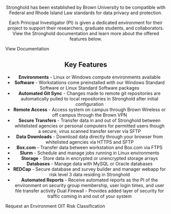 <StyledHero 
  image="/images/hero/hero.jpeg" 
  title="Stronghold" 
  description="Stronghold is a secure computing and storage environment that enables Brown researchers to analyze sensitive data while complying with regulatory or contractual requirements."
/>

<StyledSection>
<StyledHeading
  title="Data Risk Level 3 Computing (Stronghold)"
  align="center"
/>

Stronghold has been established by Brown University to be compatible with Federal and Rhode Island Law standards for data privacy and protection.

Each Principal Investigator (PI) is given a dedicated environment for their project to support their researchers, graduate students, and collaborators. View the Stronghold documentation and learn more about the offered features below.

<StyledButton href="https://docs.ccv.brown.edu/stronghold/">
  View Documentation
</StyledButton>

## Key Features

- **Environments** - Linux or Windows compute environments available
- **Software** - Workstations come preinstalled with our Windows Standard Software or Linux Standard Software packages
- **Automated Git Sync** - Changes made to remote git repositories are automatically pulled to local repositories in Stronghold after initial configuration
- **Remote Access** - Access system on campus through Brown Wireless or off campus through the Brown VPN
- **Secure Transfers** - Transfer data in and out of Stronghold between whitelisted agencies or personal computers for permitted users though a secure, virus scanned transfer server via SFTP
- **Data Downloads** - Download data directly through your browser from whitelisted agencies via HTTPS and SFTP
- **Box.com** - Transfer data between workstation and Box.com via FTPS
- **Slurm** - Schedule and manage jobs running in Linux environments
- **Storage** - Store data in encrypted or unencrypted storage arrays
- **Databases** - Manage data with MySQL or Oracle databases
- **REDCap** - Secure database and survey builder and manager webapp for risk level 3 data residing in Stronghold
- **Automated Reports** - Receive automated reports as the PI of the environment on
  security group membership, user login times, and user file transfer activity
  Dual Firewall - Provides added layer of security for traffic coming in and out of your system

<StyledButton href="https://brown.atlassian.net/servicedesk/customer/portal/22/group/62/create/256">
  Request an Environment
</StyledButton>

<StyledButton href="https://it.brown.edu/computing-policies/risk-classifications">
  OIT Risk Classification
</StyledButton>

</StyledSection>